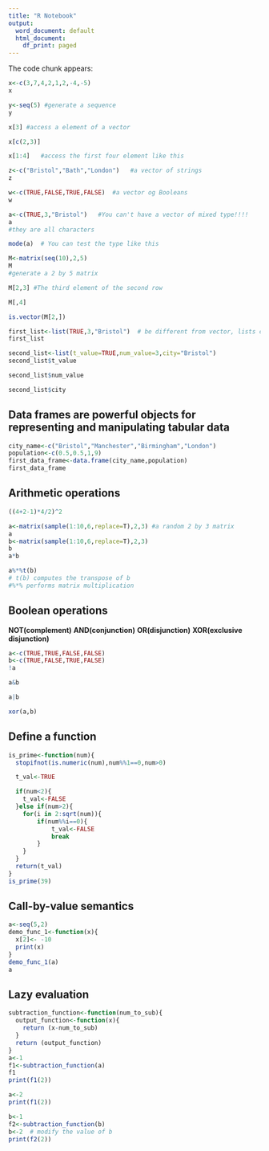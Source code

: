 ```yaml
---
title: "R Notebook"
output:
  word_document: default
  html_document:
    df_print: paged
---
```


The code chunk appears:
```r
x<-c(3,7,4,2,1,2,-4,-5)
x
```
```r
y<-seq(5) #generate a sequence
y
```
```r
x[3] #access a element of a vector
```
```r
x[c(2,3)]
```
```r
x[1:4]   #access the first four element like this
```
```r
z<-c("Bristol","Bath","London")   #a vector of strings
z
```
```r
w<-c(TRUE,FALSE,TRUE,FALSE)  #a vector og Booleans
w
```
```r
a<-c(TRUE,3,"Bristol")   #You can't have a vector of mixed type!!!!
a
#they are all characters
```
```r
mode(a)  # You can test the type like this
```
```r
M<-matrix(seq(10),2,5)
M
#generate a 2 by 5 matrix
```
```r
M[2,3] #The third element of the second row
```
```r
M[,4]
```
```r
is.vector(M[2,])
```
```r
first_list<-list(TRUE,3,"Bristol")  # be different from vector, lists can be of mixed type
first_list
```
```r
second_list<-list(t_value=TRUE,num_value=3,city="Bristol")
second_list$t_value
```
```r
second_list$num_value
```
```r
second_list$city
```

## Data frames are powerful objects for representing and manipulating **tabular data**
```r
city_name<-c("Bristol","Manchester","Birmingham","London")
population<-c(0.5,0.5,1,9)
first_data_frame<-data.frame(city_name,population)
first_data_frame
```

## Arithmetic operations
```r
((4+2-1)*4/2)^2
```
```r
a<-matrix(sample(1:10,6,replace=T),2,3) #a random 2 by 3 matrix
a
b<-matrix(sample(1:10,6,replace=T),2,3)
b
a*b
```
```r
a%*%t(b)
# t(b) computes the transpose of b
#%*% performs matrix multiplication
```

## Boolean operations
**NOT(complement)**
**AND(conjunction)**
**OR(disjunction)**
**XOR(exclusive disjunction)**
```r
a<-c(TRUE,TRUE,FALSE,FALSE)
b<-c(TRUE,FALSE,TRUE,FALSE)
!a
```
```r
a&b
```
```r
a|b
```
```r
xor(a,b)
```

## Define a function
```r
is_prime<-function(num){
  stopifnot(is.numeric(num),num%%1==0,num>0)

  t_val<-TRUE

  if(num<2){
    t_val<-FALSE
  }else if(num>2){
    for(i in 2:sqrt(num)){
        if(num%%i==0){
            t_val<-FALSE
            break
        }
    }
  }
  return(t_val)
}
is_prime(39)

```

## Call-by-value semantics
```r
a<-seq(5,2)
demo_func_1<-function(x){
  x[2]<- -10
  print(x)
}
demo_func_1(a)
a
```

## Lazy evaluation
```r
subtraction_function<-function(num_to_sub){
  output_function<-function(x){
    return (x-num_to_sub)
  }
  return (output_function)
}
a<-1
f1<-subtraction_function(a)
f1
print(f1(2))
```

```r
a<-2
print(f1(2))
```
```r
b<-1
f2<-subtraction_function(b)
b<-2  # modify the value of b
print(f2(2))
```
